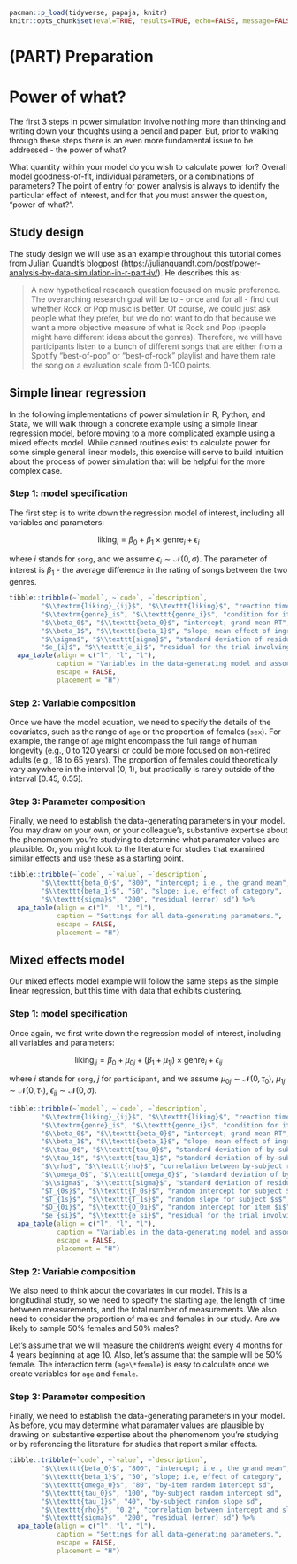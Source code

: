 
```r
pacman::p_load(tidyverse, papaja, knitr)
knitr::opts_chunk$set(eval=TRUE, results=TRUE, echo=FALSE, message=FALSE, warning=FALSE, error=FALSE, fig.height=5, fig.width=8, fig.path="figures/")
```

# (PART) Preparation {-}

# Power of what?

The first 3 steps in power simulation involve nothing more than thinking and writing down your thoughts using a pencil and paper. But, prior to walking through these steps there is an even more fundamental issue to be addressed - the power of what?

What quantity within your model do you wish to calculate power for? Overall model goodness-of-fit, individual parameters, or a combinations of parameters? The point of entry for power analysis is always to identify the particular effect of interest, and for that you must answer the question, "power of what?".

## Study design

The study design we will use as an example throughout this tutorial comes from Julian Quandt's blogpost (<https://julianquandt.com/post/power-analysis-by-data-simulation-in-r-part-iv/>). He describes this as:

> A new hypothetical research question focused on music preference. The overarching research goal will be to - once and for all - find out whether Rock or Pop music is better. Of course, we could just ask people what they prefer, but we do not want to do that because we want a more objective measure of what is Rock and Pop (people might have different ideas about the genres). Therefore, we will have participants listen to a bunch of different songs that are either from a Spotify "best-of-pop" or "best-of-rock" playlist and have them rate the song on a evaluation scale from 0-100 points. 

## Simple linear regression

In the following implementations of power simulation in R, Python, and Stata, we will walk through a concrete example using a simple linear regression model, before moving to a more complicated example using a mixed effects model. While canned routines exist to calculate power for some simple general linear models, this exercise will serve to build intuition about the process of power simulation that will be helpful for the more complex case.

### Step 1: model specification

The first step is to write down the regression model of interest, including all variables and parameters:

$$
\textrm{liking}_i = \beta_0 + \beta_1 \times \textrm{genre}_i + \epsilon_i
$$

where $i$ stands for `song`, and we assume $\epsilon_{i} \sim \mathcal{N}(0, \sigma)$. The parameter of interest is $\beta_1$ - the average difference in the rating of songs between the two genres. 

```r
tibble::tribble(~`model`, ~`code`, ~`description`,
        "$\\textrm{liking}_{ij}$", "$\\texttt{liking}$", "reaction time for subject $s$ to item $i$",
        "$\\textrm{genre}_i$", "$\\texttt{genre_i}$", "condition for item $i$ (-.5 = ingroup, .5 = outgroup)",
        "$\\beta_0$", "$\\texttt{beta_0}$", "intercept; grand mean RT",
        "$\\beta_1$", "$\\texttt{beta_1}$", "slope; mean effect of ingroup/outgroup", 
        "$\\sigma$", "$\\texttt{sigma}$", "standard deviation of residuals",       
        "$e_{i}$", "$\\texttt{e_i}$", "residual for the trial involving subject $s$ and item $i$")%>%
  apa_table(align = c("l", "l", "l"),
            caption = "Variables in the data-generating model and associated R code.",
            escape = FALSE,
            placement = "H")
```

### Step 2: Variable composition

Once we have the model equation, we need to specify the details of the covariates, such as the range of `age` or the proportion of females (`sex`). For example, the range of `age` might encompass the full range of human longevity (e.g., 0 to 120 years) or could be more focused on non-retired adults (e.g., 18 to 65 years). The proportion of females could theoretically vary anywhere in the interval (0, 1), but practically is rarely outside of the interval [0.45, 0.55].

### Step 3: Parameter composition

Finally, we need to establish the data-generating parameters in your model. You may draw on your own, or your colleague's, substantive expertise about the phenomenom you're studying to determine what paramater values are plausible. Or, you might look to the literature for studies that examined similar effects and use these as a starting point.

```r
tibble::tribble(~`code`, ~`value`, ~`description`,
        "$\\texttt{beta_0}$", "800", "intercept; i.e., the grand mean",
        "$\\texttt{beta_1}$", "50", "slope; i.e, effect of category",
        "$\\texttt{sigma}$", "200", "residual (error) sd") %>%
  apa_table(align = c("l", "l", "l"),
            caption = "Settings for all data-generating parameters.",
            escape = FALSE,
            placement = "H")
```

## Mixed effects model

Our mixed effects model example will follow the same steps as the simple linear regression, but this time with data that exhibits clustering.

### Step 1: model specification

Once again, we first write down the regression model of interest, including all variables and parameters:

$$
\textrm{liking}_{ij} = \beta_0 + \mu_{0j} + (\beta_1 + \mu_{1j}) \times \textrm{genre}_i + \epsilon_{ij}
$$

where $i$ stands for `song`, $j$ for `participant`, and we assume $\mu_{0j} \sim \mathcal{N}(0, \tau_0)$, $\mu_{1j} \sim \mathcal{N}(0, \tau_1)$, $\epsilon_{ij} \sim \mathcal{N}(0, \sigma)$. 

```r
tibble::tribble(~`model`, ~`code`, ~`description`,
        "$\\textrm{liking}_{ij}$", "$\\texttt{liking}$", "reaction time for subject $s$ to item $i$",
        "$\\textrm{genre}_i$", "$\\texttt{genre_i}$", "condition for item $i$ (-.5 = ingroup, .5 = outgroup)",
        "$\\beta_0$", "$\\texttt{beta_0}$", "intercept; grand mean RT",
        "$\\beta_1$", "$\\texttt{beta_1}$", "slope; mean effect of ingroup/outgroup",
        "$\\tau_0$", "$\\texttt{tau_0}$", "standard deviation of by-subject random intercepts",
        "$\\tau_1$", "$\\texttt{tau_1}$", "standard deviation of by-subject random slopes",        
        "$\\rho$", "$\\texttt{rho}$", "correlation between by-subject random intercepts and slopes",
        "$\\omega_0$", "$\\texttt{omega_0}$", "standard deviation of by-item random intercepts",
        "$\\sigma$", "$\\texttt{sigma}$", "standard deviation of residuals",
        "$T_{0s}$", "$\\texttt{T_0s}$", "random intercept for subject $s$",
        "$T_{1s}$", "$\\texttt{T_1s}$", "random slope for subject $s$",
        "$O_{0i}$", "$\\texttt{O_0i}$", "random intercept for item $i$",
        "$e_{si}$", "$\\texttt{e_si}$", "residual for the trial involving subject $s$ and item $i$") %>%
  apa_table(align = c("l", "l", "l"),
            caption = "Variables in the data-generating model and associated R code.",
            escape = FALSE,
            placement = "H")
```

### Step 2: Variable composition

We also need to think about the covariates in our model. This is a longitudinal study, so we need to specify the starting `age`, the length of time between measurements, and the total number of measurements. We also need to consider the proportion of males and females in our study. Are we likely to sample 50% females and 50% males?

Let's assume that we will measure the children's weight every 4 months for 4 years beginning at age 10. Also, let's assume that the sample will be 50% female. The interaction term (`age\*female`) is easy to calculate once we create variables for `age` and `female`. 

### Step 3: Parameter composition

Finally, we need to establish the data-generating parameters in your model. As before, you may determine what paramater values are plausible by drawing on substantive expertise about the phenomenom you're studying or by referencing the literature for studies that report similar effects.

```r
tibble::tribble(~`code`, ~`value`, ~`description`,
        "$\\texttt{beta_0}$", "800", "intercept; i.e., the grand mean",
        "$\\texttt{beta_1}$", "50", "slope; i.e, effect of category",
        "$\\texttt{omega_0}$", "80", "by-item random intercept sd",
        "$\\texttt{tau_0}$", "100", "by-subject random intercept sd",
        "$\\texttt{tau_1}$", "40", "by-subject random slope sd",
        "$\\texttt{rho}$", "0.2", "correlation between intercept and slope",
        "$\\texttt{sigma}$", "200", "residual (error) sd") %>%
  apa_table(align = c("l", "l", "l"),
            caption = "Settings for all data-generating parameters.",
            escape = FALSE,
            placement = "H")
```
